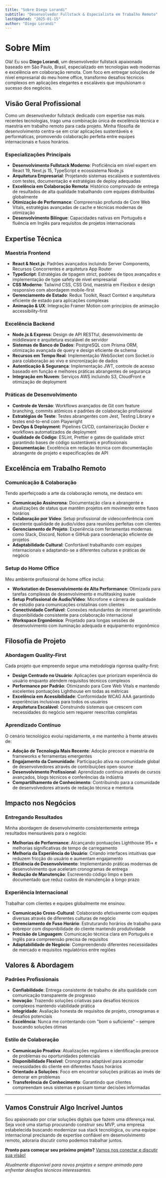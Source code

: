 ```yaml
---
title: "Sobre Diego Lorandi"
subtitle: "Desenvolvedor Fullstack & Especialista em Trabalho Remoto"
lastUpdated: "2025-01-15"
author: "Diego Lorandi"
---
```


# Sobre Mim

Olá! Eu sou **Diego Lorandi**, um desenvolvedor fullstack apaixonado baseado em São Paulo, Brasil, especializado em tecnologias web modernas e excelência em colaboração remota. Com foco em entregar soluções de nível empresarial do meu home office, transformo desafios técnicos complexos em aplicações elegantes e escaláveis que impulsionam o sucesso dos negócios.

## Visão Geral Profissional

Como um desenvolvedor fullstack dedicado com expertise nas mais recentes tecnologias, trago uma combinação única de excelência técnica e maestria em trabalho remoto para cada projeto. Minha filosofia de desenvolvimento centra-se em criar aplicações sustentáveis e performáticas, promovendo colaboração perfeita entre equipes internacionais e fusos horários.

### Especializações Principais

- **Desenvolvimento Fullstack Moderno**: Proficiência em nível expert em React 19, Next.js 15, TypeScript e ecossistema Node.js
- **Arquitetura Empresarial**: Projetando sistemas escaláveis e sustentáveis com testes, documentação e estratégias de deploy adequadas
- **Excelência em Colaboração Remota**: Histórico comprovado de entrega de resultados de alta qualidade trabalhando com equipes distribuídas globalmente
- **Otimização de Performance**: Compreensão profunda de Core Web Vitals, estratégias avançadas de cache e técnicas modernas de otimização
- **Desenvolvimento Bilíngue**: Capacidades nativas em Português e fluência em Inglês para requisitos de projetos internacionais

## Expertise Técnica

### Maestria Frontend
- **React & Next.js**: Padrões avançados incluindo Server Components, Recursos Concorrentes e arquitetura App Router
- **TypeScript**: Estratégias de tipagem strict, padrões de tipos avançados e implementação de type safety de nível empresarial
- **CSS Moderno**: Tailwind CSS, CSS Grid, maestria em Flexbox e design responsivo com abordagem mobile-first
- **Gerenciamento de Estado**: Redux Toolkit, React Context e arquitetura eficiente de estado para aplicações complexas
- **Animação & UX**: Integração Framer Motion com princípios de animação accessibility-first

### Excelência Backend
- **Node.js & Express**: Design de API RESTful, desenvolvimento de middleware e arquitetura escalável de servidor
- **Sistemas de Banco de Dados**: PostgreSQL com Prisma ORM, otimização avançada de query e design eficiente de schema
- **Recursos em Tempo Real**: Implementação WebSocket com Socket.io para colaboração ao vivo e sincronização de dados
- **Autenticação & Segurança**: Implementação JWT, controle de acesso baseado em função e melhores práticas abrangentes de segurança
- **Integração em Nuvem**: Serviços AWS incluindo S3, CloudFront e otimização de deployment

### Práticas de Desenvolvimento
- **Controle de Versão**: Workflows avançados de Git com feature branching, commits atômicos e padrões de colaboração profissional
- **Estratégias de Teste**: Testes abrangentes com Jest, Testing Library e testes end-to-end com Playwright
- **DevOps & Deployment**: Pipelines CI/CD, containerização Docker e workflows automatizados de deployment
- **Qualidade de Código**: ESLint, Prettier e gates de qualidade strict garantindo bases de código sustentáveis e profissionais
- **Documentação**: Excelência em redação técnica com documentação abrangente de projeto e especificações de API

## Excelência em Trabalho Remoto

### Comunicação & Colaboração
Tendo aperfeiçoado a arte da colaboração remota, me destaco em:

- **Comunicação Assíncrona**: Documentação clara e abrangente e atualizações de status que mantêm projetos em movimento entre fusos horários
- **Colaboração por Vídeo**: Setup profissional de videoconferência com excelente qualidade de áudio/vídeo para reuniões perfeitas com clientes
- **Gerenciamento de Projeto**: Experiência com ferramentas modernas como Slack, Discord, Notion e GitHub para coordenação eficiente de projetos
- **Adaptabilidade Cultural**: Confortável trabalhando com equipes internacionais e adaptando-se a diferentes culturas e práticas de negócio

### Setup do Home Office
Meu ambiente profissional de home office inclui:

- **Workstation de Desenvolvimento de Alta Performance**: Otimizada para tarefas complexas de desenvolvimento e multitasking suave
- **Setup Profissional de Áudio/Vídeo**: Microfone e câmera de qualidade de estúdio para comunicações cristalinas com clientes
- **Conectividade Confiável**: Conexões redundantes de internet garantindo disponibilidade consistente para colaboração internacional
- **Workspace Ergonômico**: Projetado para longas sessões de desenvolvimento com iluminação adequada e equipamento ergonômico

## Filosofia de Projeto

### Abordagem Quality-First
Cada projeto que empreendo segue uma metodologia rigorosa quality-first:

- **Design Centrado no Usuário**: Aplicações que priorizam experiência do usuário enquanto atendem requisitos técnicos complexos
- **Performance por Padrão**: Otimizando para Core Web Vitals e mantendo excelentes pontuações Lighthouse em todas as métricas
- **Excelência em Acessibilidade**: Conformidade WCAG AAA garantindo experiências inclusivas para todos os usuários
- **Arquitetura Escalável**: Construindo sistemas que crescem com necessidades do negócio sem requerer reescritas completas

### Aprendizado Contínuo
O cenário tecnológico evolui rapidamente, e me mantenho à frente através de:

- **Adoção de Tecnologia Mais Recente**: Adoção precoce e maestria de frameworks e ferramentas emergentes
- **Engajamento da Comunidade**: Participação ativa na comunidade global de desenvolvedores através de contribuições open-source
- **Desenvolvimento Profissional**: Aprendizado contínuo através de cursos avançados, blogs técnicos e conferências da indústria
- **Compartilhamento de Conhecimento**: Contribuindo para a comunidade de desenvolvedores através de redação técnica e mentoria

## Impacto nos Negócios

### Entregando Resultados
Minha abordagem de desenvolvimento consistentemente entrega resultados mensuráveis para o negócio:

- **Melhorias de Performance**: Alcançando pontuações Lighthouse 95+ e melhorias significativas de tempo de carregamento
- **Melhoria da Experiência do Usuário**: Criando interfaces intuitivas que reduzem fricção do usuário e aumentam engajamento
- **Eficiência de Desenvolvimento**: Implementando práticas modernas de desenvolvimento que aceleram cronogramas de entrega
- **Redução de Manutenção**: Escrevendo código limpo e bem documentado que reduz custos de manutenção a longo prazo

### Experiência Internacional
Trabalhar com clientes e equipes globalmente me ensinou:

- **Comunicação Cross-Cultural**: Colaborando efetivamente com equipes diversas através de diferentes culturas de negócio
- **Gerenciamento de Fuso Horário**: Estruturando horários de trabalho para sobrepor com disponibilidade do cliente mantendo produtividade
- **Precisão de Linguagem**: Comunicação técnica clara em Português e Inglês para compreensão precisa de requisitos
- **Adaptabilidade de Negócio**: Compreendendo diferentes necessidades de mercado e requisitos regulatórios entre regiões

## Valores & Abordagem

### Padrões Profissionais
- **Confiabilidade**: Entrega consistente de trabalho de alta qualidade com comunicação transparente de progresso
- **Inovação**: Trazendo soluções criativas para desafios técnicos complexos mantendo viabilidade prática
- **Integridade**: Avaliação honesta de requisitos de projeto, cronogramas e desafios potenciais
- **Excelência**: Nunca me contentando com "bom o suficiente" – sempre buscando soluções ótimas

### Estilo de Colaboração
- **Comunicação Proativa**: Atualizações regulares e identificação precoce de problemas ou oportunidades potenciais
- **Disponibilidade Flexível**: Cronograma adaptável para acomodar necessidades do cliente em diferentes fusos horários
- **Orientado a Soluções**: Foco em encontrar soluções práticas ao invés de demorar em problemas
- **Transferência de Conhecimento**: Garantindo que clientes compreendam seus sistemas e possam tomar decisões informadas

---

## Vamos Construir Algo Incrível Juntos

Sou apaixonado por criar soluções digitais que fazem uma diferença real. Seja você uma startup procurando construir seu MVP, uma empresa estabelecida buscando modernizar sua stack tecnológica, ou uma equipe internacional precisando de expertise confiável em desenvolvimento remoto, adoraria discutir como podemos trabalhar juntos.

**Pronto para começar seu próximo projeto?** [Vamos nos conectar e discutir sua visão!](/contact)

*Atualmente disponível para novos projetos e sempre animado para enfrentar desafios técnicos interessantes.* 